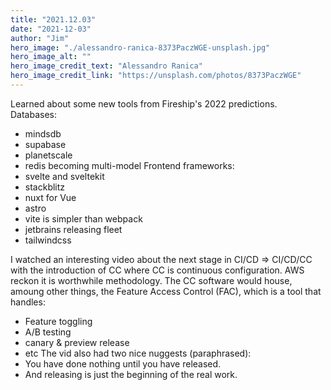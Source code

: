 ```yaml
---
title: "2021.12.03"
date: "2021-12-03"
author: "Jim"
hero_image: "./alessandro-ranica-8373PaczWGE-unsplash.jpg"
hero_image_alt: ""
hero_image_credit_text: "Alessandro Ranica"
hero_image_credit_link: "https://unsplash.com/photos/8373PaczWGE"
---
```


Learned about some new tools from Fireship's 2022 predictions.
Databases:
* mindsdb
* supabase
* planetscale
* redis becoming multi-model
Frontend frameworks:
* svelte and sveltekit
* stackblitz
* nuxt for Vue
* astro
* vite is simpler than webpack
* jetbrains releasing fleet 
* tailwindcss 

I watched an interesting video about the next stage in CI/CD => CI/CD/CC with the introduction of CC where CC is continuous configuration.
AWS reckon it is worthwhile methodology.
The CC software would house, amoung other things, the Feature Access Control (FAC), which is a tool that handles:
* Feature toggling
* A/B testing
* canary & preview release
* etc
The vid also had two nice nuggests (paraphrased):
* You have done nothing until you have released.
* And releasing is just the beginning of the real work.


